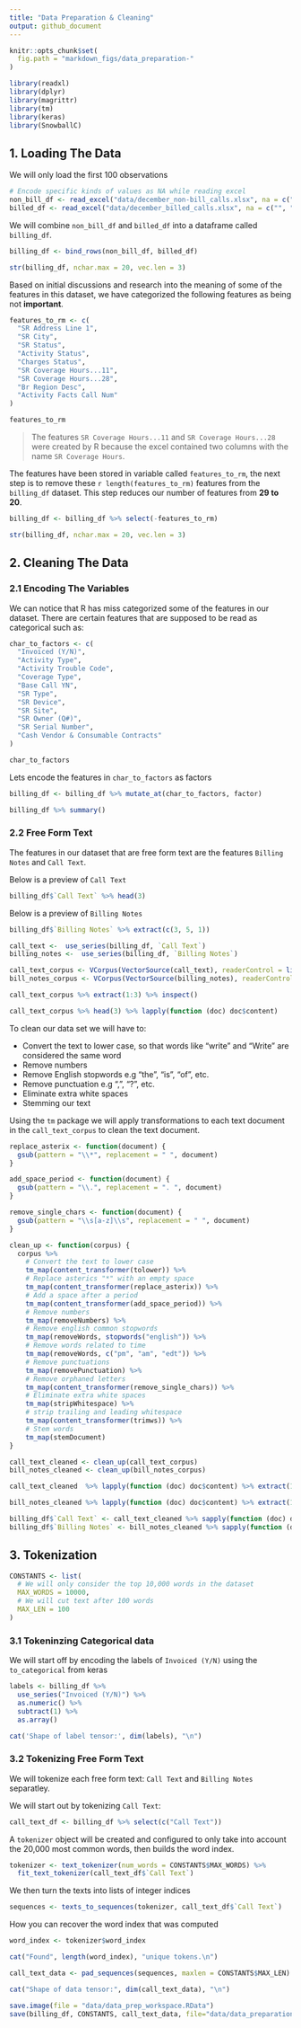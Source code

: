 ---
title: "Data Preparation & Cleaning"
output: github_document
---

```{r setup, include=F}
knitr::opts_chunk$set(
  fig.path = "markdown_figs/data_preparation-"
)
```

```{r, message=FALSE}
library(readxl)
library(dplyr)
library(magrittr)
library(tm)
library(keras)
library(SnowballC)
```

## 1. Loading The Data

We will only load the first 100 observations

```{r, warning=FALSE, message=FALSE}
# Encode specific kinds of values as NA while reading excel
non_bill_df <- read_excel("data/december_non-bill_calls.xlsx", na = c("", "---"), n_max = 100)
billed_df <- read_excel("data/december_billed_calls.xlsx", na = c("", "---"), n_max = 100)
```

We will combine `non_bill_df` and `billed_df` into a dataframe called `billing_df`.

```{r}
billing_df <- bind_rows(non_bill_df, billed_df)

str(billing_df, nchar.max = 20, vec.len = 3)
```

Based on initial discussions and research into the meaning of some of the features in this dataset, we have categorized the following features as being not __important__.

```{r, echo=FALSE}
features_to_rm <- c(
  "SR Address Line 1", 
  "SR City",
  "SR Status",
  "Activity Status",
  "Charges Status",
  "SR Coverage Hours...11",
  "SR Coverage Hours...28",
  "Br Region Desc",
  "Activity Facts Call Num"
)

features_to_rm
```

> The features `SR Coverage Hours...11` and `SR Coverage Hours...28` were created by R because the excel contained two columns with the name `SR Coverage Hours`.

The features have been stored in variable called `features_to_rm`, the next step is to remove these `r length(features_to_rm)` features from the `billing_df` dataset. This step reduces our number of features from __29 to 20__.

```{r}
billing_df <- billing_df %>% select(-features_to_rm)

str(billing_df, nchar.max = 20, vec.len = 3)
```

## 2. Cleaning The Data

### 2.1 Encoding The Variables

We can notice that R has miss categorized some of the features in our dataset. There are certain features that are supposed to be read as categorical such as:

```{r echo=FALSE}
char_to_factors <- c(
  "Invoiced (Y/N)",
  "Activity Type",
  "Activity Trouble Code",
  "Coverage Type",
  "Base Call YN",
  "SR Type",
  "SR Device",
  "SR Site",
  "SR Owner (Q#)",
  "SR Serial Number",
  "Cash Vendor & Consumable Contracts"
)

char_to_factors
```

Lets encode the features in `char_to_factors` as factors

```{r}
billing_df <- billing_df %>% mutate_at(char_to_factors, factor)

billing_df %>% summary()
```

### 2.2 Free Form Text

The features in our dataset that are free form text are the features `Billing Notes` and `Call Text`.

Below is a preview of `Call Text`

```{r}
billing_df$`Call Text` %>% head(3)
```

Below is a preview of `Billing Notes`

```{r}
billing_df$`Billing Notes` %>% extract(c(3, 5, 1))
```

```{r}
call_text <-  use_series(billing_df, `Call Text`)
billing_notes <-  use_series(billing_df, `Billing Notes`)
```

```{r}
call_text_corpus <- VCorpus(VectorSource(call_text), readerControl = list(language = "en"))
bill_notes_corpus <- VCorpus(VectorSource(billing_notes), readerControl = list(language = "en"))
```

```{r}
call_text_corpus %>% extract(1:3) %>% inspect()
```

```{r}
call_text_corpus %>% head(3) %>% lapply(function (doc) doc$content)
```

To clean our data set we will have to: 

* Convert the text to lower case, so that words like "write" and "Write" are considered the same word
* Remove numbers
* Remove English stopwords e.g "the", "is", "of", etc.
* Remove punctuation e.g ",", "?", etc.
* Eliminate extra white spaces
* Stemming our text 

Using the `tm` package we will apply transformations to each text document in the `call_text_corpus` to clean the text document.

```{r}
replace_asterix <- function(document) {
  gsub(pattern = "\\*", replacement = " ", document)
}

add_space_period <- function(document) {
  gsub(pattern = "\\.", replacement = ". ", document)
}

remove_single_chars <- function(document) {
  gsub(pattern = "\\s[a-z]\\s", replacement = " ", document)
}

clean_up <- function(corpus) {
  corpus %>% 
    # Convert the text to lower case
    tm_map(content_transformer(tolower)) %>%
    # Replace asterics "*" with an empty space
    tm_map(content_transformer(replace_asterix)) %>%
    # Add a space after a period
    tm_map(content_transformer(add_space_period)) %>%
    # Remove numbers
    tm_map(removeNumbers) %>%
    # Remove english common stopwords
    tm_map(removeWords, stopwords("english")) %>%
    # Remove words related to time
    tm_map(removeWords, c("pm", "am", "edt")) %>%
    # Remove punctuations
    tm_map(removePunctuation) %>%
    # Remove orphaned letters
    tm_map(content_transformer(remove_single_chars)) %>%
    # Eliminate extra white spaces
    tm_map(stripWhitespace) %>%
    # strip trailing and leading whitespace
    tm_map(content_transformer(trimws)) %>%
    # Stem words
    tm_map(stemDocument)
}

call_text_cleaned <- clean_up(call_text_corpus)
bill_notes_cleaned <- clean_up(bill_notes_corpus)
```


```{r}
call_text_cleaned  %>% lapply(function (doc) doc$content) %>% extract(1:5)
```

```{r}
bill_notes_cleaned %>% lapply(function (doc) doc$content) %>% extract(1:5)
```

```{r}
billing_df$`Call Text` <- call_text_cleaned %>% sapply(function (doc) doc$content)
billing_df$`Billing Notes` <- bill_notes_cleaned %>% sapply(function (doc) doc$content)
```


## 3. Tokenization

```{r}
CONSTANTS <- list(
  # We will only consider the top 10,000 words in the dataset
  MAX_WORDS = 10000,
  # We will cut text after 100 words
  MAX_LEN = 100
)
```

### 3.1 Tokeninzing Categorical data

We will start off by encoding the labels of `Invoiced (Y/N)` using the `to_categorical` from keras

```{r}
labels <- billing_df %>%
  use_series("Invoiced (Y/N)") %>%
  as.numeric() %>%
  subtract(1) %>%
  as.array()

cat('Shape of label tensor:', dim(labels), "\n")
```


### 3.2 Tokenizing Free Form Text

We will tokenize each free form text: `Call Text` and `Billing Notes` separatley. 

We will start out by tokenizing `Call Text`:

```{r}
call_text_df <- billing_df %>% select(c("Call Text"))
```

A `tokenizer` object will be created and configured to only take into account the 20,000 most common words, then builds the word index.

```{r}
tokenizer <- text_tokenizer(num_words = CONSTANTS$MAX_WORDS) %>% 
  fit_text_tokenizer(call_text_df$`Call Text`)
```

We then turn the texts into lists of integer indices

```{r}
sequences <- texts_to_sequences(tokenizer, call_text_df$`Call Text`)
```

How you can recover the word index that was computed

```{r}
word_index <- tokenizer$word_index

cat("Found", length(word_index), "unique tokens.\n")
```

```{r}
call_text_data <- pad_sequences(sequences, maxlen = CONSTANTS$MAX_LEN)

cat("Shape of data tensor:", dim(call_text_data), "\n")
```


```{r}
save.image(file = "data/data_prep_workspace.RData")
save(billing_df, CONSTANTS, call_text_data, file="data/data_preparation.RData")
```
